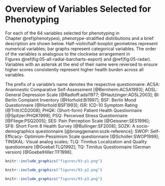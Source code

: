 # Overview of Variables Selected for Phenotyping {#appx-pheno}

For each of the 64 variables selected for phenotyping in Chapter&nbsp;\@ref(phenotypes), phenotype-stratified distributions and a brief description are shown below.
Half-violin/half-boxplot geometries represent numerical variables; 
bar graphs represent categorical variables.
The order of the variables is analogous to the clockwise arrangement in Figures&nbsp;\@ref(fig:05-all-radial-barcharts-export) and&nbsp;\@ref(fig:05-radar).
Variables with an asterisk at the end of their name were reversed to ensure higher scores consistently represent higher health burden across all variables. 

The prefix of a variable's name denotes the respective questionnaire: 
ACSA: Anamnestic Comparative Self-Assessment [@Bernheim:ACSA1993]; 
ADSL: General Depression Scale [@Radloff:adsl1977; @Hautzinger:ADSL2003];
BI: Berlin Complaint Inventory [@Horhold:BI1997];
BSF: Berlin Mood Questionnaire [@Horhold:BSF1993];
ISR: ICD-10 Symptom Rating [@Tritt:ICD2008];
PHQK: (Short-form) Patient Health Questionnaire [@Spitzer:PHQK1999];
PSQ: Perceived Stress Questionnaire [@Fliege:PSQ2005];
SES: Pain Perception Scale [@Geissner:SES1996];
SF8: Short Form 8 Health Survey [@Bullinger:SF2008];
SOZK: A socio-demographics questionnaire [@brueggemann:sozk-reference];
SWOP: Self-Efficacy- Optimism-Pessimism Scale questionnaire [@Scholler:SWOP1999];
TINSKAL: Visual analog scales;
TLQ: Tinnitus Localization and Quality questionnaire [@Goebel:TLQ1992];
TQ: Tinnitus Questionnaire (German version) [@GoebelHiller:TF1998].

```{r 93-p1, echo=FALSE, fig.align='center', out.width="100%"}
knitr::include_graphics("figures/93-p1.png")
```

```{r 93-p2, echo=FALSE, fig.align='center', out.width="100%"}
knitr::include_graphics("figures/93-p2.png")
```

```{r 93-p3, echo=FALSE, fig.align='center', out.width="100%"}
knitr::include_graphics("figures/93-p3.png")
```

<!-- - ACSA\_qualityoflife\*: Quality of life during the last 2 weeks -->
<!-- - ADSL\_depression: Depressive disorder sum score -->
<!-- - BI\_abdominalsymptoms: Abdominal symptoms score -->
<!-- - BI\_fatigue: Fatigue score -->
<!-- - BI\_heartsymptoms: Heart symptoms score -->
<!-- - BI\_limbpain: Limb pain score -->
<!-- - BI\_overallcomplaints: Overall complaints sum score -->
<!-- - BSF\_anger: Anger score -->
<!-- - BSF\_anxdepression: Anxious depression score -->
<!-- - BSF\_apathy: Apathy score -->
<!-- - BSF\_elevatedmood\*: Elevated mood score -->
<!-- - BSF\_fatigue: Fatigue score -->
<!-- - BSF\_mindset\*: Positive mindset score -->
<!-- - ISR\_additionalitems: Additional items score -->
<!-- - ISR\_anxiety: Anxiety score -->
<!-- - ISR\_compulsivesyn: Obsessive-compulsive syndrome score -->
<!-- - ISR\_depression: Depression score -->
<!-- - ISR\_eatingdisorder: Eating disorder score -->
<!-- - ISR\_somatosyn: Somatoform syndrome score -->
<!-- - ISR\_totalpsychiatricsyn: Total psychiatric syndrome score -->
<!-- - PHQK\_depression: Presence of depression -->
<!-- - PHQK\_panicsyn: Presence of panic syndrome -->
<!-- - PSQ\_demand: Demand score -->
<!-- - PSQ\_joy\*: Joy score -->
<!-- - PSQ\_stress: Total perceived stress sum score -->
<!-- - PSQ\_tension: Tension score -->
<!-- - PSQ\_worries: Worries score -->
<!-- - SES\_affectivepain: Affective pain -->
<!-- - SES\_sensoricpain: Sensoric pain -->
<!-- - SF8\_bodilyhealth\*: Bodily health score -->
<!-- - SF8\_mentalcomp\*: Mental component summary score -->
<!-- - SF8\_mentalhealth\*: Mental health score -->
<!-- - SF8\_overallhealth\*: Overall health score -->
<!-- - SF8\_physicalcomp\*: Physical component summary score -->
<!-- - SF8\_physicalfunct\*: Physical functioning score -->
<!-- - SF8\_roleemotional\*: Role emotional score -->
<!-- - SF8\_rolephysical\*: Role physical score -->
<!-- - SF8\_socialfunct\*: Social functioning score -->
<!-- - SF8\_vitality\*: Vitality score -->
<!-- - SSKAL\_painfrequency: Visual analog scale pain frequency -->
<!-- - SSKAL\_painimpairment: Visual analog scale pain impairment -->
<!-- - SSKAL\_painseverity: Visual analog scale pain severity -->
<!-- - SWOP\_optimism\*: Optimism score -->
<!-- - SWOP\_pessimism: Pessimism score -->
<!-- - SWOP\_selfefficacy\*: Self-efficacy score -->
<!-- - TINSKAL\_frequency: Tinnitus frequency -->
<!-- - TINSKAL\_impairment: Tinnitus impairment -->
<!-- - TINSKAL\_loudness: Tinnitus loudness -->
<!-- - TLQ\_01\_bothears: Tinnitus location: both ears -->
<!-- - TLQ\_01\_entirehead: Tinnitus location: entire head -->
<!-- - TLQ\_01\_leftear: Tinnitus location: left ear -->
<!-- - TLQ\_01\_rightear: Tinnitus location: right ear -->
<!-- - TLQ\_02\_hissing: Tinnitus noise: hissing -->
<!-- - TLQ\_02\_ringing: Tinnitus noise: ringing -->
<!-- - TLQ\_02\_rustling: Tinnitus noise: rustling -->
<!-- - TLQ\_02\_whistling: Tinnitus noise: whistling -->
<!-- - TQ\_auditoryperceptdiff: Auditory perceptual difficulties score -->
<!-- - TQ\_cognitivedistress: Cognitive distress score -->
<!-- - TQ\_distress: Total tinnitus distress score -->
<!-- - TQ\_emodistress: Emotional distress score -->
<!-- - TQ\_intrusiveness: Intrusiveness score -->
<!-- - TQ\_psychodistress: Psychological distress score -->
<!-- - TQ\_sleepdisturbances: Sleep disturbances score -->
<!-- - TQ\_somacomplaints: Somatic complaints score -->
